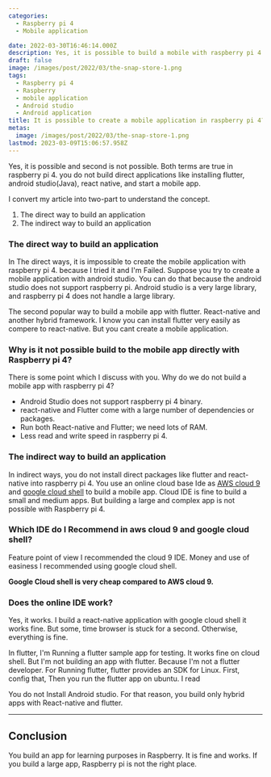 ```yaml
---
categories:
  - Raspberry pi 4
  - Mobile application

date: 2022-03-30T16:46:14.000Z
description: Yes, it is possible to build a mobile with raspberry pi 4.
draft: false
image: /images/post/2022/03/the-snap-store-1.png
tags:
  - Raspberry pi 4
  - Raspberry
  - mobile application
  - Android studio
  - Android application
title: It is possible to create a mobile application in raspberry pi 4?
metas:
  image: /images/post/2022/03/the-snap-store-1.png
lastmod: 2023-03-09T15:06:57.958Z
---
```


Yes, it is possible and second is not possible. Both terms are true in raspberry
pi 4. you do not build direct applications like installing flutter, android
studio(Java), react native, and start a mobile app.

I convert my article into two-part to understand the concept.

1. The direct way to build an application
2. The indirect way to build an application

### The direct way to build an application

In The direct ways, it is impossible to create the mobile application with
raspberry pi 4. because I tried it and I'm Failed. Suppose you try to create a
mobile application with android studio. You can do that because the android
studio does not support raspberry pi. Android studio is a very large library,
and raspberry pi 4 does not handle a large library.

The second popular way to build a mobile app with flutter. React-native and
another hybrid framework. I know you can install flutter very easily as compere
to react-native. But you cant create a mobile application.

### Why is it not possible build to the mobile app directly with Raspberry pi 4?

There is some point which I discuss with you. Why do we do not build a mobile
app with raspberry pi 4?

- Android Studio does not support raspberry pi 4 binary.
- react-native and Flutter come with a large number of dependencies or packages.
- Run both React-native and Flutter; we need lots of RAM.
- Less read and write speed in raspberry pi 4.

### The indirect way to build an application

In indirect ways, you do not install direct packages like flutter and
react-native into raspberry pi 4. You use an online cloud base Ide as
[AWS cloud 9](https://aws.amazon.com/cloud9/) and
[google cloud shell](https://cloud.google.com/shell) to build a mobile app.
Cloud IDE is fine to build a small and medium apps. But building a large and
complex app is not possible with Raspberry pi 4.

### Which IDE do I Recommend in aws cloud 9 and google cloud shell?

Feature point of view I recommended the cloud 9 IDE. Money and use of easiness I
recommended using google cloud shell.

**Google Cloud shell is very cheap compared to AWS cloud 9.**

### Does the online IDE work?

Yes, it works. I build a react-native application with google cloud shell it
works fine. But some, time browser is stuck for a second. Otherwise, everything
is fine.

In flutter, I'm Running a flutter sample app for testing. It works fine on cloud
shell. But I'm not building an app with flutter. Because I'm not a flutter
developer. For Running flutter, flutter provides an SDK for Linux. First, config
that, Then you run the flutter app on ubuntu. I read

You do not Install Android studio. For that reason, you build only hybrid apps
with React-native and flutter.

---

## Conclusion

You build an app for learning purposes in Raspberry. It is fine and works. If
you build a large app, Raspberry pi is not the right place.
